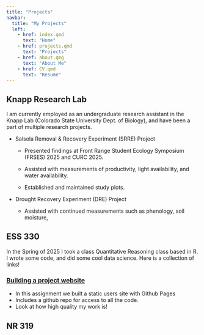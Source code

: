 ```yaml
---
title: "Projects"
navbar:
  title: "My Projects"
  left:
    - href: index.qmd
      text: "Home"
    - href: projects.qmd
      text: "Projects"
    - href: about.qmg
      text: "About Me"
    - href: CV.qmd
      text: "Resume"
---
```


## Knapp Research Lab

I am currently employed as an undergraduate research assistant in the Knapp Lab (Colorado State University Dept. of Biology), and have been a part of multiple research projects.

-   Salsola Removal & Recovery Experiment (SRRE) Project

    -   Presented findings at Front Range Student Ecology Symposium (FRSES) 2025 and CURC 2025.

    -   Assisted with measurements of productivity, light availability, and water availability.

    -   Established and maintained study plots.

-   Drought Recovery Experiment (DRE) Project

    -   Assisted with continued measurements such as phenology, soil moisture,

## ESS 330

In the Spring of 2025 I took a class Quantitative Reasoning class based in R. I wrote some code, and did some cool data science. Here is a collection of links!

### [Building a project website]()

-   In this assignment we built a static users site with Github Pages
-   Includes a github repo for access to all the code.
-   Look at how high quality my work is!

## NR 319
